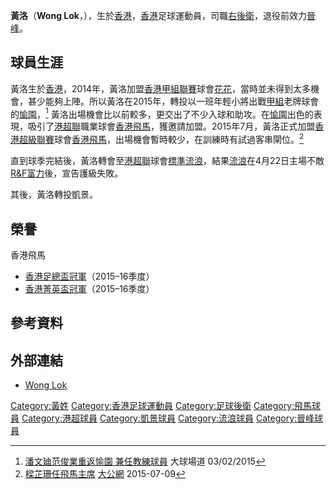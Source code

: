 {{Infobox football biography
| name            = 黃洛 <br> Wong Lok
| image           = 
| fullname        = 黃洛
| nickname        = 
| birth_date      = {{birth date and age|1996|10|23}}
| birth_place     = {{HKG-1959}}
| height          = {{height|m=1.73}}
| position        = [[右中場|右中場]]、[[右後衞|右後衞]]、[[中堅|中堅]]
| youthyears1      = 2010–2012
| youthclubs1      =  [[香港流浪足球會|流浪]]
| youthyears2      = 2012–2014
| youthclubs2      =  [[香港飛馬足球會|元朗]]
| years1 = 2014–2015
| clubs1 = [[花花足球會|花花]]
| caps1  = 9
| goals1 = 1
| years2 = 2015
| clubs2 = [[愉園體育會|愉園]]
| caps2  = 13
| goals2 = 6
| years3 = 2015–2017
| clubs3 = [[香港飛馬足球會|飛馬]]
| caps3  = 1
| goals3 = 0
| years4 = 2017–2018
| clubs4 = [[香港流浪足球會|流浪]]
| caps4  = 7
| goals4 = 0
| years5 = 2018–2019
| clubs5 = [[凱景體育會|凱景]]
| caps5  = 5
| goals5 = 0
| years6 = 2019–2020
| clubs6 = [[晨曦體育會|晨曦]]
| caps6  = 10
| goals6 = 0
| years7 = 2020–2021
| clubs7 = [[大中足球會|晉峰]]
| caps7  = 15
| goals7 = 0
| nationalyears1 = 2010–2011
| nationalteam1  = [[香港足球代表隊|香港U-15]]
| nationalcaps1  = 
| nationalgoals1 = 
| nationalyears2 = 2011–2013
| nationalteam2  = [[香港足球代表隊|香港U-17]]
| nationalcaps2  = 
| nationalgoals2 =
| nationalyears3 = 2013–2014
| nationalteam3  = [[香港足球代表隊|香港U-18]]
| nationalcaps3  = 
| nationalgoals3 =
| nationalyears4 = 2014–2016
| nationalteam4  = [[香港足球代表隊|香港U-20]]
| nationalcaps4  = 
| nationalgoals4 =
| nationalyears5 = 2016–2017
| nationalteam5  = [[香港足球代表隊|香港U-21]]
| nationalcaps5  = 
| nationalgoals5 =
| nationalyears6 = 2017–2018
| nationalteam6  = [[香港足球代表隊|香港U-22]]
| nationalcaps6  = 
| nationalgoals6 =
| nationalyears7 = 2018–2019
| nationalteam7  = [[香港奧運足球代表隊|香港U-23]]
| nationalcaps7  = 
| nationalgoals7 =
| pcupdate = 2021年6月5日
| ntupdate = 2020年12月7日
}}

'''黃洛'''（'''Wong Lok'''，{{bd|1996年|10月23日}}），生於[[香港|香港]]，[[香港|香港]]足球運動員，司職[[右後衛|右後衛]]，退役前效力[[大中足球會|晉峰]]。

==球員生涯==
黃洛生於[[香港|香港]]，2014年，黃洛加盟[[香港甲組聯賽|香港甲組聯賽]]球會[[花花足球會|花花]]，當時並未得到太多機會，甚少能夠上陣。所以黃洛在2015年，轉投以一班年輕小將出戰[[香港甲組聯賽|甲組]]老牌球會的[[愉園體育會|愉園]]，<ref>[https://roadtostadium.com/2015/03/02/hvaa1/ 潘文廸范俊業重返愉園 兼任教練球員] 大球場道 03/02/2015 </ref> 黃洛出場機會比以前較多，更交出了不少入球和助攻。在[[愉園體育會|愉園]]出色的表現，吸引了[[港超聯|港超聯]]職業球會[[香港飛馬足球會|香港飛馬]]，獲邀請加盟。2015年7月，黃洛正式加盟[[香港超級聯賽|香港超級聯賽]]球會[[香港飛馬足球會|香港飛馬]]，出場機會暫時較少，在訓練時有試過客串閘位。<ref>[http://news.takungpao.com.hk/paper/q/2015/0709/3044474.html 樑芷珊任飛馬主席] [[大公網|大公網]] 2015-07-09</ref>

直到球季完結後，黃洛轉會至[[港超聯|港超聯]]球會[[香港流浪足球會|標準流浪]]，結果[[香港流浪足球會|流浪]]在4月22日主場不敵[[R&F富力足球會|R&F富力]]後，宣告護級失敗。

其後，黃洛轉投凱景。

==榮譽==
;香港飛馬
* [[香港足總盃|香港足總盃冠軍]]（2015–16季度）
* [[2015–16年香港菁英盃|香港菁英盃冠軍]]（2015–16季度）

==參考資料==
{{Reflist}}

==外部連結==
* [https://www.hkfa.com/ch/club/141/detail?player=12055#gotab Wong Lok]

{{凱景球員名單}}

{{DEFAULTSORT:Wong Lok}} 
[[Category:黃姓|Category:黃姓]]
[[Category:香港足球運動員|Category:香港足球運動員]]
[[Category:足球後衛|Category:足球後衛]]
[[Category:飛馬球員|Category:飛馬球員]]
[[Category:港超球員|Category:港超球員]]
[[Category:凱景球員|Category:凱景球員]]
[[Category:流浪球員|Category:流浪球員]]
[[Category:晉峰球員|Category:晉峰球員]]